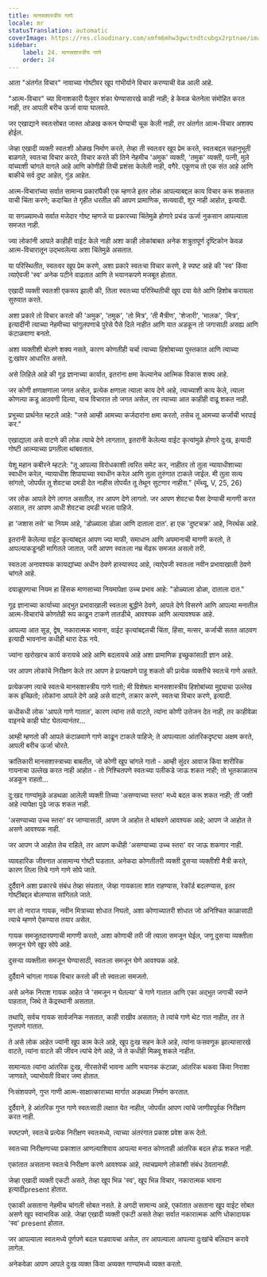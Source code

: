 ```yaml
---
title: मानसशास्त्रीय गाणे
locale: mr
statusTranslation: automatic
coverImage: https://res.cloudinary.com/xmfm6mhw3gwctndtcubgx2rptnae/image/upload/v1740468922/small_cover_tratado_de_psicologia_revolucionaria_a4c0dca4e0.webp
sidebar:
    label: 24. मानसशास्त्रीय गाणे
    order: 24
---
```

आता "अंतर्गत विचार" नावाच्या गोष्टीवर खूप गांभीर्याने विचार करण्याची वेळ आली आहे.

"आत्म-विचार" च्या विनाशकारी पैलूवर शंका घेण्यासारखे काही नाही; हे केवळ चेतनेला संमोहित करत नाही, तर आपली बरीच ऊर्जा वाया घालवते.

जर एखाद्याने स्वतःसोबत जास्त ओळख करून घेण्याची चूक केली नाही, तर अंतर्गत आत्म-विचार अशक्य होईल.

जेव्हा एखादी व्यक्ती स्वतःशी ओळख निर्माण करते, तेव्हा ती स्वतःवर खूप प्रेम करते, स्वतःबद्दल सहानुभूती बाळगते, स्वतःचा विचार करते, विचार करते की तिने नेहमीच 'अमुक' व्यक्ती, 'तमुक' व्यक्ती, पत्नी, मुले यांच्याशी चांगले वागले आहे आणि कोणीही तिची प्रशंसा केलेली नाही, वगैरे. एकूणच तो एक संत आहे आणि बाकीचे सर्व दुष्ट आहेत, गुंड आहेत.

आत्म-विचारांच्या सर्वात सामान्य प्रकारांपैकी एक म्हणजे इतर लोक आपल्याबद्दल काय विचार करू शकतात याची चिंता करणे; कदाचित ते गृहीत धरतील की आपण प्रामाणिक, सत्यवादी, शूर ​​नाही आहोत, इत्यादी.

या सगळ्यामध्ये सर्वात मजेदार गोष्ट म्हणजे या प्रकारच्या चिंतेमुळे होणारे प्रचंड ऊर्जा नुकसान आपल्याला समजत नाही.

ज्या लोकांनी आपले काहीही वाईट केले नाही अशा काही लोकांबाबत अनेक शत्रुतापूर्ण दृष्टिकोन केवळ आत्म-विचारातून उद्भवलेल्या अशा चिंतेमुळे असतात.

या परिस्थितीत, स्वतःवर खूप प्रेम करणे, अशा प्रकारे स्वतःचा विचार करणे, हे स्पष्ट आहे की 'स्व' किंवा त्याऐवजी 'स्व' अनेक पटीने वाढतात आणि ते भयानकपणे मजबूत होतात.

एखादी व्यक्ती स्वतःशी एकरूप झाली की, तिला स्वतःच्या परिस्थितीची खूप दया येते आणि हिशोब करायला सुरुवात करते.

अशा प्रकारे तो विचार करतो की 'अमुक', 'तमुक', 'तो मित्र', 'ती मैत्रीण', 'शेजारी', 'मालक', 'मित्र', इत्यादींनी त्याच्या नेहमीच्या चांगुलपणाचे पुरेसे पैसे दिले नाहीत आणि यात अडकून तो जगासाठी असह्य आणि कंटाळवाणा बनतो.

अशा व्यक्तीशी बोलणे शक्य नसते, कारण कोणतीही चर्चा त्याच्या हिशोबाच्या पुस्तकात आणि त्याच्या दु:खांवर आधारित असते.

असे लिहिले आहे की गूढ ज्ञानाच्या कार्यात, इतरांना क्षमा केल्यानेच आत्मिक विकास शक्य आहे.

जर कोणी क्षणाक्षणाला जगत असेल, प्रत्येक क्षणाला त्याला काय देणे आहे, त्याच्याशी काय केले, त्याला कोणत्या कडू आठवणी दिल्या, याच विचारात तो जगत असेल, तर त्याच्या आत काहीही वाढू शकत नाही.

प्रभूच्या प्रार्थनेत म्हटले आहे: "जसे आम्ही आमच्या कर्जदारांना क्षमा करतो, तसेच तू आमच्या कर्जांची भरपाई कर."

एखाद्याला असे वाटणे की लोक त्याचे देणे लागतात, इतरांनी केलेल्या वाईट कृत्यांमुळे होणारे दुःख, इत्यादी गोष्टी आत्म्याच्या प्रगतीला थांबवतात.

येशू महान कबीरने म्हटले: "तू आपल्या विरोधकाशी त्वरित समेट कर, नाहीतर तो तुला न्यायाधीशाच्या स्वाधीन करेल, न्यायाधीश शिपायाच्या स्वाधीन करेल आणि तुला तुरुंगात टाकले जाईल. मी तुला सत्य सांगतो, जोपर्यंत तू शेवटचा दमडी देत नाहीस तोपर्यंत तू तेथून सुटणार नाहीस." (मॅथ्यू, V, 25, 26)

जर लोक आपले देणे लागत असतील, तर आपण देणे लागतो. जर आपण शेवटचा पैसा देण्याची मागणी करत असाल, तर आपण आधी शेवटचा दमडी भरला पाहिजे.

हा 'जशास तसे' चा नियम आहे, 'डोळ्याला डोळा आणि दाताला दात'. हा एक 'दुष्टचक्र' आहे, निरर्थक आहे.

इतरांनी केलेल्या वाईट कृत्यांबद्दल आपण ज्या माफी, समाधान आणि अपमानाची मागणी करतो, ते आपल्याकडूनही मागितले जातात, जरी आपण स्वतःला नम्र मेंढरू समजत असलो तरी.

स्वतःला अनावश्यक कायद्यांच्या अधीन ठेवणे हास्यास्पद आहे, त्याऐवजी स्वतःला नवीन प्रभावाखाली ठेवणे चांगले आहे.

दयाळूपणाचा नियम हा हिंसक माणसाच्या नियमापेक्षा उच्च प्रभाव आहे: "डोळ्याला डोळा, दाताला दात."

गूढ ज्ञानाच्या कार्याच्या अद्भुत प्रभावाखाली स्वतःला बुद्धीने ठेवणे, आपले देणे विसरणे आणि आपल्या मनातील आत्म-विचारांचे कोणतेही रूप काढून टाकणे तातडीचे, आवश्यक आणि अत्यावश्यक आहे.

आपल्या आत सूड, द्वेष, नकारात्मक भावना, वाईट कृत्यांबद्दलची चिंता, हिंसा, मत्सर, कर्जाची सतत आठवण इत्यादी भावनांना कधीही थारा देऊ नये.

ज्यांना खरोखरच कार्य करायचे आहे आणि बदलायचे आहे अशा प्रामाणिक इच्छुकांसाठी ज्ञान आहे.

जर आपण लोकांचे निरीक्षण केले तर आपण हे प्रत्यक्षपणे पाहू शकतो की प्रत्येक व्यक्तीचे स्वतःचे गाणे असते.

प्रत्येकजण त्याचे स्वतःचे मानसशास्त्रीय गाणे गातो; मी विशेषतः मानसशास्त्रीय हिशोबांच्या मुद्द्याचा उल्लेख करू इच्छितो; लोकांना आपले देणे आहे असे वाटणे, तक्रार करणे, स्वतःचा विचार करणे, इत्यादी.

कधीकधी लोक 'आपले गाणे गातात', कारण त्यांना तसे वाटते, त्यांना कोणी उत्तेजन देत नाही, तर काहीवेळा वाइनचे काही घोट घेतल्यानंतर...

आम्ही म्हणतो की आपले कंटाळवाणे गाणे काढून टाकले पाहिजे; ते आपल्याला आंतरिकदृष्ट्या अक्षम करते, आपली बरीच ऊर्जा चोरते.

क्रांतिकारी मानसशास्त्राच्या बाबतीत, जो कोणी खूप चांगले गातो - आम्ही सुंदर आवाज किंवा शारीरिक गायनाचा उल्लेख करत नाही आहोत - तो निश्चितपणे स्वतःच्या पलीकडे जाऊ शकत नाही; तो भूतकाळातच अडकून राहतो...

दु:खद गाण्यांमुळे अडथळा आलेली व्यक्ती तिच्या 'असण्याच्या स्तरा' मध्ये बदल करू शकत नाही; ती जशी आहे त्यापेक्षा पुढे जाऊ शकत नाही.

'असण्याच्या उच्च स्तरा' वर जाण्यासाठी, आपण जे आहोत ते थांबवणे आवश्यक आहे; आपण जे आहोत ते असणे आवश्यक नाही.

जर आपण जे आहोत तेच राहिले, तर आपण कधीही 'असण्याच्या उच्च स्तरा' वर जाऊ शकणार नाही.

व्यावहारिक जीवनात असामान्य गोष्टी घडतात. अनेकदा कोणतीतरी व्यक्ती दुसऱ्या व्यक्तीशी मैत्री करते, कारण तिला तिचे गाणे गाणे सोपे जाते.

दुर्दैवाने अशा प्रकारचे संबंध तेव्हा संपतात, जेव्हा गायकाला शांत राहण्यास, रेकॉर्ड बदलण्यास, इतर गोष्टींबद्दल बोलण्यास सांगितले जाते.

मग तो नाराज गायक, नवीन मित्राच्या शोधात निघतो, अशा कोणाच्यातरी शोधात जो अनिश्चित काळासाठी त्याचे म्हणणे ऐकण्यास तयार असेल.

गायक समजूतदारपणाची मागणी करतो, अशा कोणाची तरी जी त्याला समजून घेईल, जणू दुसऱ्या व्यक्तीला समजून घेणे खूप सोपे आहे.

दुसऱ्या व्यक्तीला समजून घेण्यासाठी, स्वतःला समजून घेणे आवश्यक आहे.

दुर्दैवाने चांगला गायक विचार करतो की तो स्वतःला समजतो.

असे अनेक निराश गायक आहेत जे 'समजून न घेतल्या' चे गाणे गातात आणि एका अद्भुत जगाची स्वप्ने पाहतात, जिथे ते केंद्रस्थानी असतात.

तथापि, सर्वच गायक सार्वजनिक नसतात, काही राखीव असतात; ते त्यांचे गाणे थेट गात नाहीत, तर ते गुप्तपणे गातात.

ते असे लोक आहेत ज्यांनी खूप काम केले आहे, खूप दुःख सहन केले आहे, त्यांना फसवणूक झाल्यासारखे वाटते, त्यांना वाटते की जीवन त्यांचे देणे आहे, जे ते कधीही मिळवू शकले नाहीत.

सामान्यतः त्यांना आंतरिक दुःख, नीरसतेची भावना आणि भयानक कंटाळा, आंतरिक थकवा किंवा निराशा जाणवते, ज्याभोवती विचार जमा होतात.

निःसंशयपणे, गुप्त गाणी आत्म-साक्षात्काराच्या मार्गात अडथळा निर्माण करतात.

दुर्दैवाने, हे आंतरिक गुप्त गाणे स्वतःसाठी लक्षात येत नाहीत, जोपर्यंत आपण त्यांचे जाणीवपूर्वक निरीक्षण करत नाही.

स्पष्टपणे, स्वतःचे प्रत्येक निरीक्षण स्वतःमध्ये, त्याच्या अंतरंगात प्रकाश प्रवेश करू देतो.

स्वतःच्या निरीक्षणाच्या प्रकाशात आणल्याशिवाय आपल्या मनात कोणताही आंतरिक बदल होऊ शकत नाही.

एकांतात असताना स्वतःचे निरीक्षण करणे आवश्यक आहे, त्याचप्रमाणे लोकांशी संबंध ठेवतानाही.

जेव्हा एखादी व्यक्ती एकटी असते, तेव्हा खूप भिन्न 'स्व', खूप भिन्न विचार, नकारात्मक भावना इत्यादीpresent होतात.

एकाकी असताना नेहमीच चांगली सोबत नसते. हे अगदी सामान्य आहे, एकांतात असताना खूप वाईट सोबत असणे खूप स्वाभाविक आहे. जेव्हा एखादी व्यक्ती एकटी असते तेव्हा सर्वात नकारात्मक आणि धोकादायक 'स्व' present होतात.

जर आपल्याला स्वतःमध्ये पूर्णपणे बदल घडवायचा असेल, तर आपल्याला आपल्या दुःखांचे बलिदान करावे लागेल.

अनेकवेळा आपण आपले दुःख व्यक्त किंवा अव्यक्त गाण्यांमध्ये व्यक्त करतो.

